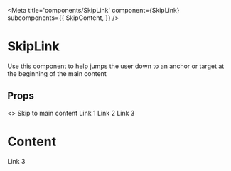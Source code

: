 
<Meta
  title='components/SkipLink'
  component={SkipLink}
  subcomponents={{
    SkipContent,
  }}
/>

# SkipLink

Use this component to help jumps the user down to an anchor or target at the beginning of the main content

## Props

<ArgsTable of={SkipLink} />

<Canvas>
  <Story name='skiplink'>
    <>
      <SkipLink>Skip to main content</SkipLink>
      <Box __css={{ maxWidth: 800, mx: "auto" }}>
        <Box
          __css={{
            a: {
              display: "flex",
              justifyContent: "center",
              alignItems: "center",
              height: 400,
            },
          }}
        >
          <Box as='a' href='/'>
            Link 1
          </Box>
          <Box as='a' href='/'>
            Link 2
          </Box>
          <Box as='a' href='/'>
            Link 3
          </Box>
        </Box>
        <SkipContent id='main-content'>
          <h1>Content</h1>
          <Box as='a' href='/'>
            Link 3
          </Box>
        </SkipContent>
      </Box>
    </>
  </Story>
</Canvas>
